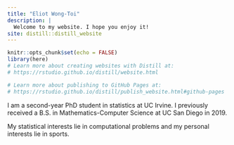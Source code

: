 ```yaml
---
title: "Eliot Wong-Toi"
description: |
  Welcome to my website. I hope you enjoy it!
site: distill::distill_website
---
```


```r
knitr::opts_chunk$set(echo = FALSE)
library(here)
# Learn more about creating websites with Distill at:
# https://rstudio.github.io/distill/website.html

# Learn more about publishing to GitHub Pages at:
# https://rstudio.github.io/distill/publish_website.html#github-pages

```

I am a second-year PhD student in statistics at UC Irvine. 
I previously received a B.S. in Mathematics-Computer Science at UC San Diego in
2019.

My statistical interests lie in computational problems and my personal interests lie in sports.

[<i class="fas fa-envelope-square"></i>](mailto:ewongtoi@uci.edu)
[<i class="fab fa-github"></i></a>](https://github.com/ewongtoi)
[<i class="fab fa-linkedin"></i></a>](https://www.linkedin.com/in/eliot-wong-toi/)
